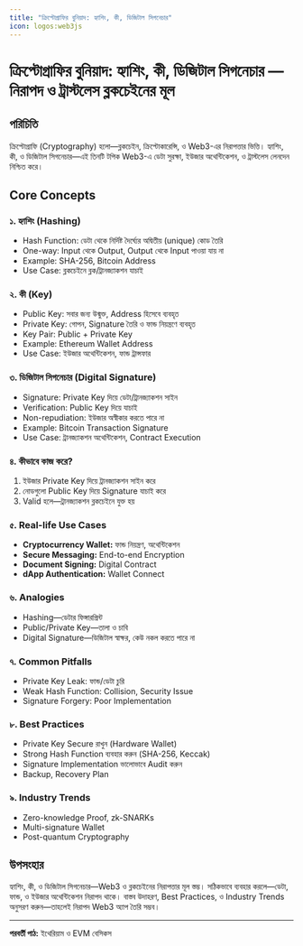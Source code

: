 ```yaml
---
title: "ক্রিপ্টোগ্রাফির বুনিয়াদ: হ্যাশিং, কী, ডিজিটাল সিগনেচার"
icon: logos:web3js
---
```


# ক্রিপ্টোগ্রাফির বুনিয়াদ: হ্যাশিং, কী, ডিজিটাল সিগনেচার — নিরাপদ ও ট্রাস্টলেস ব্লকচেইনের মূল

## পরিচিতি

ক্রিপ্টোগ্রাফি (Cryptography) হলো—ব্লকচেইন, ক্রিপ্টোকারেন্সি, ও Web3-এর নিরাপত্তার ভিত্তি। হ্যাশিং, কী, ও ডিজিটাল সিগনেচার—এই তিনটি টপিক Web3-এ ডেটা সুরক্ষা, ইউজার অথেন্টিকেশন, ও ট্রাস্টলেস লেনদেন নিশ্চিত করে।

## Core Concepts

### ১. হ্যাশিং (Hashing)
- Hash Function: ডেটা থেকে নির্দিষ্ট দৈর্ঘ্যের অদ্বিতীয় (unique) কোড তৈরি
- One-way: Input থেকে Output, Output থেকে Input পাওয়া যায় না
- Example: SHA-256, Bitcoin Address
- Use Case: ব্লকচেইনে ব্লক/ট্রানজ্যাকশন যাচাই

### ২. কী (Key)
- Public Key: সবার জন্য উন্মুক্ত, Address হিসেবে ব্যবহৃত
- Private Key: গোপন, Signature তৈরি ও ফান্ড নিয়ন্ত্রণে ব্যবহৃত
- Key Pair: Public + Private Key
- Example: Ethereum Wallet Address
- Use Case: ইউজার অথেন্টিকেশন, ফান্ড ট্রান্সফার

### ৩. ডিজিটাল সিগনেচার (Digital Signature)
- Signature: Private Key দিয়ে ডেটা/ট্রানজ্যাকশন সাইন
- Verification: Public Key দিয়ে যাচাই
- Non-repudiation: ইউজার অস্বীকার করতে পারে না
- Example: Bitcoin Transaction Signature
- Use Case: ট্রানজ্যাকশন অথেন্টিকেশন, Contract Execution

### ৪. কীভাবে কাজ করে?
1. ইউজার Private Key দিয়ে ট্রানজ্যাকশন সাইন করে
2. নোডগুলো Public Key দিয়ে Signature যাচাই করে
3. Valid হলে—ট্রানজ্যাকশন ব্লকচেইনে যুক্ত হয়

### ৫. Real-life Use Cases
- **Cryptocurrency Wallet:** ফান্ড নিয়ন্ত্রণ, অথেন্টিকেশন
- **Secure Messaging:** End-to-end Encryption
- **Document Signing:** Digital Contract
- **dApp Authentication:** Wallet Connect

### ৬. Analogies
- Hashing—ডেটার ফিঙ্গারপ্রিন্ট
- Public/Private Key—তালা ও চাবি
- Digital Signature—ডিজিটাল স্বাক্ষর, কেউ নকল করতে পারে না

### ৭. Common Pitfalls
- Private Key Leak: ফান্ড/ডেটা চুরি
- Weak Hash Function: Collision, Security Issue
- Signature Forgery: Poor Implementation

### ৮. Best Practices
- Private Key Secure রাখুন (Hardware Wallet)
- Strong Hash Function ব্যবহার করুন (SHA-256, Keccak)
- Signature Implementation ভালোভাবে Audit করুন
- Backup, Recovery Plan

### ৯. Industry Trends
- Zero-knowledge Proof, zk-SNARKs
- Multi-signature Wallet
- Post-quantum Cryptography

## উপসংহার

হ্যাশিং, কী, ও ডিজিটাল সিগনেচার—Web3 ও ব্লকচেইনের নিরাপত্তার মূল স্তম্ভ। সঠিকভাবে ব্যবহার করলে—ডেটা, ফান্ড, ও ইউজার অথেন্টিকেশন নিরাপদ থাকে। বাস্তব উদাহরণ, Best Practices, ও Industry Trends অনুসরণ করুন—তাহলেই নিরাপদ Web3 অ্যাপ তৈরি সম্ভব।

---

**পরবর্তী পাঠ:** ইথেরিয়াম ও EVM বেসিকস
